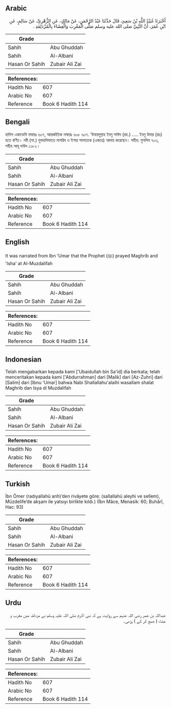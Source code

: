 ## Arabic


<div dir="rtl" lang="ar" style={{fontSize:'larger',backgroundColor:'#f8f9fa',padding:20}}>
أَخْبَرَنَا عُبَيْدُ اللَّهِ بْنُ سَعِيدٍ، قَالَ حَدَّثَنَا عَبْدُ الرَّحْمَنِ، عَنْ مَالِكٍ، عَنِ الزُّهْرِيِّ، عَنْ سَالِمٍ، عَنِ ابْنِ عُمَرَ، أَنَّ النَّبِيَّ صلى الله عليه وسلم صَلَّى الْمَغْرِبَ وَالْعِشَاءَ بِالْمُزْدَلِفَةِ ‏.‏
</div>
<div style={{backgroundColor:'#f8f9fa',padding:20, marginBottom: 10}}><table> <thead> <tr> <th>Grade</th> <th></th> </tr> </thead> <tbody> <tr><td>Sahih</td><td>Abu Ghuddah</td></tr><tr><td>Sahih</td><td>Al-Albani</td></tr><tr><td>Hasan Or Sahih</td><td>Zubair Ali Zai</td></tr></tbody></table><table> <thead> <tr> <th>References:</th> <th></th> </tr> </thead> <tbody><tr><td>Hadith No</td><td>607</td></tr><tr><td>Arabic No</td><td>607</td></tr><tr><td>Reference</td><td>Book 6 Hadith 114</td></tr></tbody></table></div>

## Bengali


<div dir="ltr" lang="bn" style={{fontSize:'larger',backgroundColor:'#f8f9fa',padding:20}}>
হাদিস একাডেমি নাম্বারঃ ৬০৭, আন্তর্জাতিক নাম্বারঃ ৬০৮ ৬০৭. ‘উবায়দুল্লাহ ইবনু সাঈদ (রহ.) ..... ইবনু উমার (রাঃ) হতে বর্ণিত। নবী (সা.) মুযদালিফাতে মাগরিব ও ইশার সালাতকে (একত্রে) আদায় করেছেন। সহীহ: মুসলিম ৭০৩, সহীহ আবূ দাউদ ১১৮২।
</div>
<div style={{backgroundColor:'#f8f9fa',padding:20, marginBottom: 10}}><table> <thead> <tr> <th>Grade</th> <th></th> </tr> </thead> <tbody> <tr><td>Sahih</td><td>Abu Ghuddah</td></tr><tr><td>Sahih</td><td>Al-Albani</td></tr><tr><td>Hasan Or Sahih</td><td>Zubair Ali Zai</td></tr></tbody></table><table> <thead> <tr> <th>References:</th> <th></th> </tr> </thead> <tbody><tr><td>Hadith No</td><td>607</td></tr><tr><td>Arabic No</td><td>607</td></tr><tr><td>Reference</td><td>Book 6 Hadith 114</td></tr></tbody></table></div>

## English


<div dir="ltr" lang="en" style={{fontSize:'larger',backgroundColor:'#f8f9fa',padding:20}}>
It was narrated from Ibn 'Umar that the Prophet (ﷺ) prayed Maghrib and 'Isha' at Al-Muzdalifah
</div>
<div style={{backgroundColor:'#f8f9fa',padding:20, marginBottom: 10}}><table> <thead> <tr> <th>Grade</th> <th></th> </tr> </thead> <tbody> <tr><td>Sahih</td><td>Abu Ghuddah</td></tr><tr><td>Sahih</td><td>Al-Albani</td></tr><tr><td>Hasan Or Sahih</td><td>Zubair Ali Zai</td></tr></tbody></table><table> <thead> <tr> <th>References:</th> <th></th> </tr> </thead> <tbody><tr><td>Hadith No</td><td>607</td></tr><tr><td>Arabic No</td><td>607</td></tr><tr><td>Reference</td><td>Book 6 Hadith 114</td></tr></tbody></table></div>

## Indonesian


<div dir="ltr" lang="id" style={{fontSize:'larger',backgroundColor:'#f8f9fa',padding:20}}>
Telah mengabarkan kepada kami ['Ubaidullah bin Sa'id] dia berkata; telah menceritakan kepada kami ['Abdurrahman] dari [Malik] dari [Az-Zuhri] dari [Salim] dari [Ibnu 'Umar] bahwa Nabi Shallallahu'alaihi wasallam shalat Maghrib dan Isya di Muzdalifah
</div>
<div style={{backgroundColor:'#f8f9fa',padding:20, marginBottom: 10}}><table> <thead> <tr> <th>Grade</th> <th></th> </tr> </thead> <tbody> <tr><td>Sahih</td><td>Abu Ghuddah</td></tr><tr><td>Sahih</td><td>Al-Albani</td></tr><tr><td>Hasan Or Sahih</td><td>Zubair Ali Zai</td></tr></tbody></table><table> <thead> <tr> <th>References:</th> <th></th> </tr> </thead> <tbody><tr><td>Hadith No</td><td>607</td></tr><tr><td>Arabic No</td><td>607</td></tr><tr><td>Reference</td><td>Book 6 Hadith 114</td></tr></tbody></table></div>

## Turkish


<div dir="ltr" lang="tr" style={{fontSize:'larger',backgroundColor:'#f8f9fa',padding:20}}>
İbn Ömer (radıyallahü anh)’den rivâyete göre: (sallallahü aleyhi ve sellem), Müzdelife’de akşam ile yatsıyı birlikte kıldı.) (İbn Mâce, Menasik: 60; Buhârî, Hac: 93)
</div>
<div style={{backgroundColor:'#f8f9fa',padding:20, marginBottom: 10}}><table> <thead> <tr> <th>Grade</th> <th></th> </tr> </thead> <tbody> <tr><td>Sahih</td><td>Abu Ghuddah</td></tr><tr><td>Sahih</td><td>Al-Albani</td></tr><tr><td>Hasan Or Sahih</td><td>Zubair Ali Zai</td></tr></tbody></table><table> <thead> <tr> <th>References:</th> <th></th> </tr> </thead> <tbody><tr><td>Hadith No</td><td>607</td></tr><tr><td>Arabic No</td><td>607</td></tr><tr><td>Reference</td><td>Book 6 Hadith 114</td></tr></tbody></table></div>

## Urdu


<div dir="rtl" lang="ur" style={{fontSize:'larger',backgroundColor:'#f8f9fa',padding:20}}>
عبداللہ بن عمر رضی اللہ عنہم سے روایت ہے کہ نبی اکرم صلی اللہ علیہ وسلم نے مزدلفہ میں مغرب و عشاء ( جمع کر کے ) پڑھی۔
</div>
<div style={{backgroundColor:'#f8f9fa',padding:20, marginBottom: 10}}><table> <thead> <tr> <th>Grade</th> <th></th> </tr> </thead> <tbody> <tr><td>Sahih</td><td>Abu Ghuddah</td></tr><tr><td>Sahih</td><td>Al-Albani</td></tr><tr><td>Hasan Or Sahih</td><td>Zubair Ali Zai</td></tr></tbody></table><table> <thead> <tr> <th>References:</th> <th></th> </tr> </thead> <tbody><tr><td>Hadith No</td><td>607</td></tr><tr><td>Arabic No</td><td>607</td></tr><tr><td>Reference</td><td>Book 6 Hadith 114</td></tr></tbody></table></div>